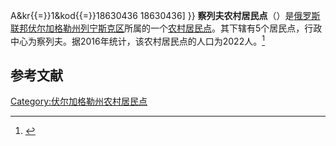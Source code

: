 {{Infobox Settlement
| official_name = 察列夫农村居民点
| native_name = Царевское сельское поселение
| settlement_type = [[农村居民点|农村居民点]]
| subdivision_type = [[国家|国家]]
| subdivision_type1 = [[州_(俄罗斯)|州]]
| subdivision_type2 = [[区_(苏联)|区]]
| subdivision_name = {{RUS}}
| subdivision_name1 = [[伏尔加格勒州|伏尔加格勒州]]
| subdivision_name2 = [[列宁斯克区|列宁斯克区]]
| seat_type = 行政中心
| seat = 察列夫
| population_as_of=2016
| population_footnotes = <ref name=stat />
| population_total = 2022
| coordinates_display = inline,title
| latd = 48 | latm = 39 | lats = 52 | latNS = N
| longd = 45 | longm = 22 | longs = 20 | longEW = E
| timezone = [[莫斯科时间|MSK]]
| utc_offset = +3
| blank_name = [[俄罗斯市政土地区划代码|OKTMO编码]]
| blank_info = [http://classif.spb.ru/classificators/view/tma.php?st{{=}}A&kr{{=}}1&kod{{=}}18630436 18630436]
}}
'''察列夫农村居民点'''（{{lang-ru|Царевское сельское поселение}}）是[[俄罗斯联邦|俄罗斯联邦]][[伏尔加格勒州|伏尔加格勒州]][[列宁斯克区|列宁斯克区]]所属的一个[[农村居民点|农村居民点]]。其下辖有5个居民点，行政中心为察列夫。据2016年统计，该农村居民点的人口为2022人。<ref name=stat>{{cite web | url = http://www.gks.ru/free_doc/doc_2016/bul_dr/mun_obr2016.rar | title = Численность населения Российской Федерации по муниципальным образованиям на 1 января 2016 года | language = ru | accessdate = 2016-12-21 | archive-date = 2019-05-13 | archive-url = https://web.archive.org/web/20190513150350/http://www.gks.ru/free_doc/doc_2016/bul_dr/mun_obr2016.rar | dead-url = no }}</ref>

== 参考文献 ==
{{reflist}}

{{Russia-stub}}

[[Category:伏尔加格勒州农村居民点|Category:伏尔加格勒州农村居民点]]
